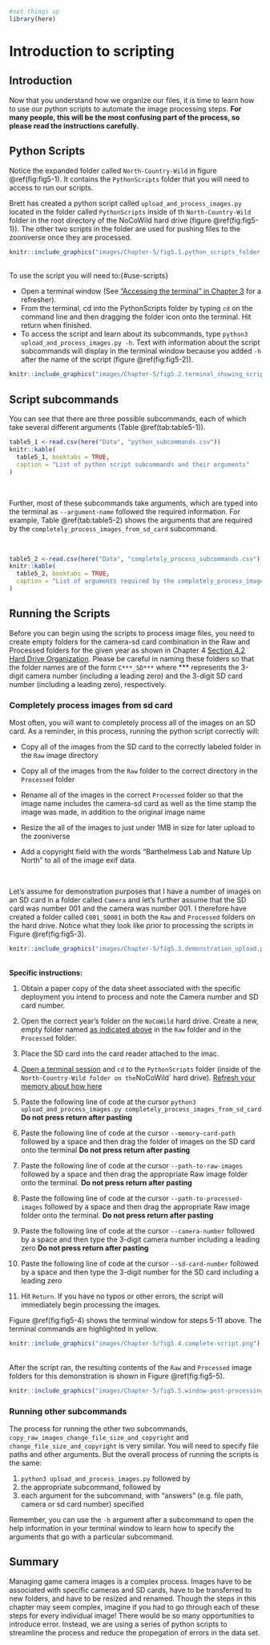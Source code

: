 ```r
#set things up
library(here)
```

# Introduction to scripting  {#using-scripting}

## Introduction {#scripting-intro}
Now that you understand how we organize our files, it is time to learn how to use our python scripts to automate the image processing steps. **For many people, this will be the most confusing part of the process, so please read the instructions carefully.**

## Python Scripts {#python-scripts-overview}
Notice the expanded folder called `North-Country-Wild` in figure \@ref(fig:fig5-1). It contains the `PythonScripts` folder that you will need to access to run our scripts.

Brett has created a python script called `upload_and_process_images.py` located in the folder called `PythonScripts` inside of th `North-Country-Wild` folder in the root directory of the NoCoWild hard drive (figure \@ref(fig:fig5-1)). The other two scripts in the folder are used for pushing files to the zooniverse once they are processed.


```r
knitr::include_graphics("images/Chapter-5/fig5.1.python_scripts_folder.png") 
```
\
To use the script you will need to:{#use-scripts}

- Open a terminal window (See ["Accessing the terminal" in Chapter 3 ](#access-terminal) for a refresher). 
- From the terminal, cd into the PythonScripts folder by typing `cd` on the command line and then dragging the folder icon onto the terminal. Hit return when finished.
- To access the script and learn about its subcommands, type `python3 upload_and_process_images.py -h`. Text with information about the script subcommands will display in the terminal window because you added `-h` after the name of the script (figure \@ref(fig:fig5-2)).


```r
knitr::include_graphics("images/Chapter-5/fig5.2.terminal_showing_script_commands.png") 
```

## Script subcommands {#script-subcommands}

You can see that there are three possible subcommands, each of which take several different arguments (Table \@ref(tab:table5-1)).

```r
table5_1 <-read.csv(here("Data", "python_subcommands.csv"))
knitr::kable(
  table5_1, booktabs = TRUE,
  caption = "List of python script subcommands and their arguments"
)
```

\

Further, most of these subcommands take arguments, which are typed into the terminal as  `--argument-name` followed the required information. For example, Table \@ref(tab:table5-2) shows the arguments that are required by the `completely_process_images_from_sd_card` subcommand.

\


```r
table5_2 <-read.csv(here("Data", "completely_process_subcommands.csv"))
knitr::kable(
  table5_2, booktabs = TRUE,
  caption = "List of arguments required by the completely_process_images_from_sd_card subcommand"
)
```


## Running the Scripts {#running-scripts}
Before you can begin using the scripts to process image files, you need to create empty folders for the camera-sd card combination in the Raw and Processed folders for the given year as shown in Chapter 4 [Section 4.2 Hard Drive Organization](#hard-drive-organization). Please be careful in naming these folders so that the folder names are of the form `C***_SD***` where *** represents the 3-digit camera number (including a leading zero) and the 3-digit SD card number (including a leading zero), respectively.

### Completely process images from sd card {#complete-process}
Most often, you will want to completely process all of the images on an SD card. As a reminder, in this process, running the python script correctly will:

- Copy all of the images from the SD card to the correctly labeled folder in the `Raw` image directory

- Copy all of the images from the `Raw` folder to the correct directory in the `Processed` folder

- Rename all of the images in the correct `Processed` folder so that the image name includes the camera-sd card as well as the time stamp the image was made, in addition to the original image name

- Resize the all of the images to just under 1MB in size for later upload to the zooniverse

- Add a copyright field with the words "Barthelmess Lab and Nature Up North" to all of the image exif data.

\

Let's assume for demonstration purposes that I have a number of images on an SD card in a folder called `Camera` and let's further assume that the SD card was number 001 and the camera was number 001. I therefore have created a folder called `C001_SD001` in both the `Raw` and `Processed` folders on the hard drive. Notice what they look like prior to processing the scripts in Figure \@ref(fig:fig5-3).

```r
knitr::include_graphics("images/Chapter-5/fig5.3.demonstration_upload.png") 
```
\
**Specific instructions:**

1. Obtain a paper copy of the data sheet associated with the specific deployment you intend to process and note the Camera number and SD card number.

2. Open the correct year's folder on the `NoCoWild` hard drive. Create a new, empty folder named [as indicated above](#running-scripts) in the `Raw` folder and in the `Processed` folder.

3. Place the SD card into the card reader attached to the imac.

4. [Open a terminal session](#access-terminal) and `cd` to the `PythonScripts` folder (inside of the `North-Country-Wild folder on the `NoCoWild` hard drive). [Refresh your memory about how here](#use-scripts)

5. Paste the following line of code at the cursor `python3 upload_and_process_images.py completely_process_images_from_sd_card`  **Do not press return after pasting**

6. Paste the following line of code at the cursor `--memory-card-path` followed by a space and then drag the folder of images on the SD card onto the terminal **Do not press return after pasting**

7. Paste the following line of code at the cursor `--path-to-raw-images` followed by a space and then drag the appropriate Raw image folder onto the terminal. **Do not press return after pasting**

8. Paste the following line of code at the cursor `--path-to-processed-images` followed by a space and then drag the appropriate Raw image folder onto the terminal. **Do not press return after pasting**

9. Paste the following line of code at the cursor `--camera-number` followed by a space and then type the 3-digit camera number including a leading zero **Do not press return after pasting**

10. Paste the following line of code at the cursor `--sd-card-number` followed by a space and then type the 3-digit  number for the SD card including a leading zero 

11. Hit `Return`. If you have no typos or other errors, the script will immediately begin processing the images.

Figure \@ref(fig:fig5-4) shows the terminal window for steps 5-11 above. The terminal commands are highlighted in yellow. 
```r
knitr::include_graphics("images/Chapter-5/fig5.4.complete-script.png") 
```
\
After the script ran, the resulting contents of the `Raw` and `Processed` image folders for this demonstration is shown in Figure \@ref(fig:fig5-5).

```r
knitr::include_graphics("images/Chapter-5/fig5.5.window-post-processing.png") 
```


### Running other subcommands {#other-subcommands}

The process for running the other two subcommands, `copy_raw_images_change_file_size_and_copyright` and `change_file_size_and_copyright` is very similar. You will need to specify file paths and other arguments. But the overall process of running the scripts is the same:

1. `python3 upload_and_process_images.py` followed by 
2. the appropriate subcommand, followed by
3. each argument for the subcommand, with "answers" (e.g. file path, camera or sd card number) specified

Remember, you can use the `-h` argument after a subcommand to open the help information in your terminal window to learn how to specify the arguments that go with a particular subcommand.

## Summary
Managing game camera images is a complex process. Images have to be associated with specific cameras and SD cards, have to be transferred to new folders, and have to be resized and renamed. Though the steps in this chapter may seem complex, imagine if you had to go through each of these steps for every individual image! There would be so many opportunities to introduce error. Instead, we are using a series of python scripts to streamline the process and reduce the propegation of errors in the data set.
